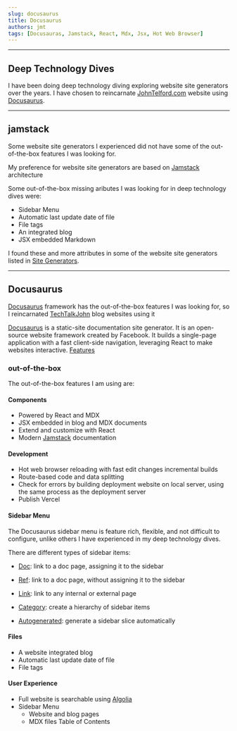 ```yaml
---
slug: docusaurus
title: Docusaurus
authors: jmt
tags: [Docusauras, Jamstack, React, Mdx, Jsx, Hot Web Browser]
---
```


---

## Deep Technology Dives

I have been doing deep technology diving exploring website site generators over the years. I have chosen  to reincarnate [JohnTelford.com](https://johntelford.com) website using  [Docusaurus](https://docusaurus.io/. ). 

---

## jamstack

Some website site generators I experienced did not have some of the out-of-the-box features I was looking for.

My preference for website site generators are based on [Jamstack](https://jamstack.org) architecture

Some out-of-the-box missing aributes I was looking for in deep technology dives were:
- Sidebar Menu
- Automatic last update date of file
- File tags
- An integrated blog
- JSX embedded Markdown

I found these and more attributes in some of the website site generators  listed in [Site Generators](https://jamstack.org/generators/). 

---

## Docusaurus

[Docusaurus](https://docusaurus.io) framework has the out-of-the-box features I was looking for, so I reincarnated  [TechTalkJohn](https://techtalkjohnblog.pages.dev) blog websites using it 

[Docusaurus](https://docusaurus.io/) is a static-site documentation site generator. It is an open-source website framework created by Facebook. It builds a single-page application with a fast client-side navigation, leveraging React to make websites interactive. [Features](https://docusaurus.io/docs#features)

### out-of-the-box

The out-of-the-box features I am using are:

#### Components

- Powered by React and MDX
- JSX embedded in blog and MDX documents
- Extend and customize with React
- Modern [Jamstack](https://jamstack.org) documentation

#### Development

- Hot web browser reloading with fast edit changes incremental builds
- Route-based code and data splitting
- Check for errors by building deployment website on local server, using the same process as the deployment server
- Publish Vercel 
 
#### Sidebar Menu

The Docusaurus sidebar menu is feature rich, flexible, and not difficult to configure, unlike others I have experienced in my deep technology dives.

There are different types of sidebar items:

- [Doc](https://docusaurus.io/docs/sidebar#sidebar-item-doc): link to a doc page, assigning it to the sidebar

- [Ref](https://docusaurus.io/docs/sidebar#sidebar-item-ref): link to a doc page, without assigning it to the sidebar

- [Link](https://docusaurus.io/docs/sidebar#sidebar-item-link): link to any internal or external page

- [Category](https://docusaurus.io/docs/sidebar#sidebar-item-category): create a hierarchy of sidebar items

- [Autogenerated](https://docusaurus.io/docs/sidebar#sidebar-item-autogenerated): generate a sidebar slice automatically

#### Files

- A website integrated blog
- Automatic last update date of file
- File tags

#### User Experience

- Full website is searchable using [Algolia](https://www.algolia.com)
- Sidebar Menu
	- Website and blog pages
	- MDX files Table of Contents
